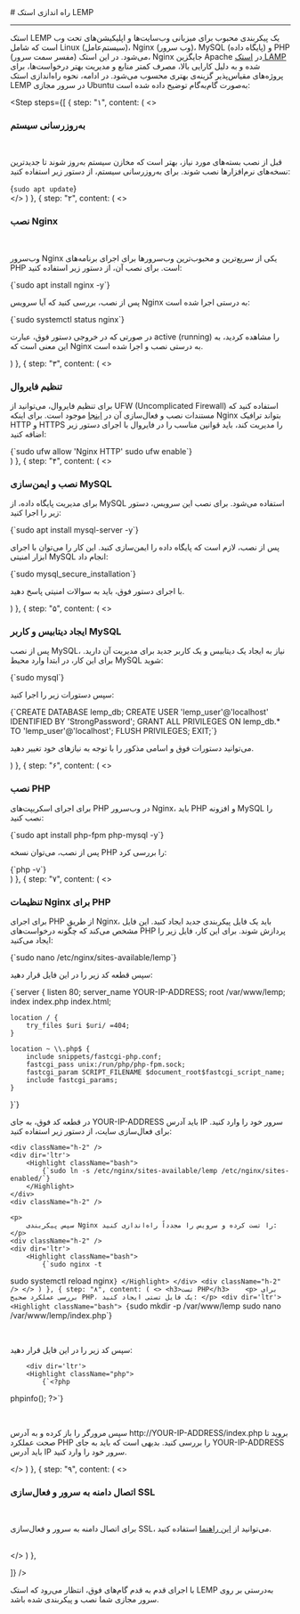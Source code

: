 

<Layout>
<Head>
<title>مستندات راه اندازی استک LEMP - لیارا</title>
<meta property="og:title" content="مستندات خدمات رایانش ابری لیارا" />
<meta property="og:description" content="مستندات مربوط به نحوه راه اندازی استک LEMP در سرور مجازی ابری در لیارا"  />
</Head>
# راه اندازی استک LEMP
<hr className="mb-2" />

استک LEMP یک پیکربندی محبوب برای میزبانی وب‌سایت‌ها و اپلیکیشن‌های تحت وب است که شامل Linux (سیستم‌عامل)، Nginx (وب سرور)، MySQL (پایگاه داده) و PHP (مفسر سمت سرور) می‌شود. در این استک، Nginx جایگزین Apache در <a href="/iaas/ubuntu/how-tos/setup-stack/lamp" className="text-[#2196f3]">استک LAMP</a> شده و به دلیل کارایی بالا، مصرف کمتر منابع و مدیریت بهتر درخواست‌ها، برای پروژه‌های مقیاس‌پذیر گزینه‌ی بهتری محسوب می‌شود.
در ادامه، نحوه راه‌اندازی استک LEMP در سرور مجازی Ubuntu به‌صورت گام‌به‌گام توضیح داده شده است:

<Step  steps={[
{
  step: "۱",
  content: (
  <>
    <h3>به‌روزرسانی سیستم</h3>   
    <p>
    قبل از نصب بسته‌های مورد نیاز، بهتر است که مخازن سیستم به‌روز شوند تا جدیدترین نسخه‌های نرم‌افزارها نصب شوند. برای به‌روزرسانی سیستم، از دستور زیر استفاده کنید:
    </p>
    <div className="h-2" />
    <div dir='ltr'>
        <Highlight className="bash">
            {`sudo apt update`}
        </Highlight>
    </div>
    <div className="h-2" />
  </>
  )
},
{
  step: "۲",
  content: (
  <>
    <h3>نصب Nginx</h3>   
    <p>
        وب‌سرور Nginx یکی از سریع‌ترین و محبوب‌ترین وب‌سرورها برای اجرای برنامه‌های PHP است. برای نصب آن، از دستور زیر استفاده کنید:
    </p>
    <div className="h-2" />
<div dir='ltr'>
    <Highlight className="bash">
        {`sudo apt install nginx -y`}
    </Highlight>
</div>
<div className="h-2" />
<p>
پس از نصب، بررسی کنید که آیا سرویس Nginx به درستی اجرا شده است:
</p>
    <div className="h-2" />
<div dir='ltr'>
    <Highlight className="bash">
        {`sudo systemctl status nginx`}
    </Highlight>
</div>
<div className="h-2" />
<p>
    در صورتی که در خروجی دستور فوق، عبارت <Important>active (running)</Important> را مشاهده کردید، به این معنی است که Nginx به درستی نصب و اجرا شده است.
</p>  
  </>
  )
},
{
  step: "۳",
  content: (
  <>
    <h3>تنظیم فایروال</h3>   
    <p>
        برای تنظیم فایروال، می‌توانید از UFW (Uncomplicated Firewall) استفاده کنید که مستندات نصب و فعال‌سازی آن در <a href="/iaas/ubuntu/how-tos/set-firewall/" className="text-[#2196f3]">اینجا</a> موجود است. 
        برای اینکه Nginx بتواند ترافیک HTTP و HTTPS را مدیریت کند، باید قوانین مناسب را در فایروال با اجرای دستور زیر اضافه کنید:
    </p>
    <div dir='ltr'>
        <Highlight className="bash">
            {`sudo ufw allow 'Nginx HTTP'
sudo ufw enable`}
        </Highlight>
    </div>
    <div className="h-2" />  
  </>
  )
},
{
  step: "۴",
  content: (
  <>
    <h3>نصب و ایمن‌سازی MySQL</h3>   
    <p>
    برای مدیریت پایگاه داده، از MySQL استفاده می‌شود. برای نصب این سرویس، دستور زیر را اجرا کنید:
    </p>
    <div dir='ltr'>
        <Highlight className="bash">
            {`sudo apt install mysql-server -y`}
        </Highlight>
    </div>
    <div className="h-2" />  
    <p>
        پس از نصب، لازم است که پایگاه داده را ایمن‌سازی کنید. این کار را می‌توان با اجرای ابزار امنیتی MySQL انجام داد:
    </p>
    <div dir='ltr'>
        <Highlight className="bash">
            {`sudo mysql_secure_installation`}
        </Highlight>
    </div>
    <div className="h-2" /> 
    <p>
        با اجرای دستور فوق، باید به سوالات امنیتی پاسخ دهید. 
    </p>
    </>
  )
},
{
  step: "۵",
  content: (
  <>
    <h3>ایجاد دیتابیس و کاربر MySQL</h3>   
    <p>
    پس از نصب MySQL، نیاز به ایجاد یک دیتابیس و یک کاربر جدید برای مدیریت آن دارید. برای این کار، در ابتدا وارد محیط MySQL شوید:
    </p>
    <div dir='ltr'>
        <Highlight className="bash">
            {`sudo mysql`}
        </Highlight>
    </div>
    <div className="h-2" />  
    <p>
        سپس دستورات زیر را اجرا کنید:
    </p>
    <div dir='ltr'>
        <Highlight className="bash">
            {`CREATE DATABASE lemp_db;
CREATE USER 'lemp_user'@'localhost' IDENTIFIED BY 'StrongPassword';
GRANT ALL PRIVILEGES ON lemp_db.* TO 'lemp_user'@'localhost';
FLUSH PRIVILEGES;
EXIT;`}
        </Highlight>
    </div>
    <div className="h-2" />  
    <p>
        می‌توانید دستورات فوق و اسامی مذکور را با توجه به نیازهای خود تغییر دهید.
    </p>
  </>
  )
},
{
  step: "۶",
  content: (
  <>
    <h3>نصب PHP</h3>   
    <p>
    برای اجرای اسکریپت‌های PHP در وب‌سرور Nginx، باید PHP و افزونه MySQL را نصب کنید:
    </p>
    <div dir='ltr'>
        <Highlight className="bash">
            {`sudo apt install php-fpm php-mysql -y`}
        </Highlight>
    </div>
    <div className="h-2" />  
    <p>
        پس از نصب، می‌توان نسخه PHP را بررسی کرد:
    </p>
        <div dir='ltr'>
        <Highlight className="bash">
            {`php -v`}
        </Highlight>
    </div>
    <div className="h-2" />  
  </>
  )
},
{
  step: "۷",
  content: (
  <>
    <h3>تنظیمات Nginx برای PHP</h3>   
    <p>
    برای اجرای PHP از طریق Nginx، باید یک فایل پیکربندی جدید ایجاد کنید. این فایل مشخص می‌کند که چگونه درخواست‌های PHP پردازش شوند. برای این کار، فایل زیر را ایجاد می‌کنید:
    </p>
    <div dir='ltr'>
        <Highlight className="bash">
            {`sudo nano /etc/nginx/sites-available/lemp`}
        </Highlight>
    </div>
    <div className="h-2" />
    <p>
        سپس قطعه کد زیر را در این فایل قرار دهید:
    </p> 
        <div className="h-2" /> 
        <div dir='ltr'>
        <Highlight className="bash">
            {`server {
    listen 80;
    server_name YOUR-IP-ADDRESS;
    root /var/www/lemp;
    index index.php index.html;

    location / {
        try_files $uri $uri/ =404;
    }

    location ~ \\.php$ {
        include snippets/fastcgi-php.conf;
        fastcgi_pass unix:/run/php/php-fpm.sock;
        fastcgi_param SCRIPT_FILENAME $document_root$fastcgi_script_name;
        include fastcgi_params;
    }
}`}
        </Highlight>
    </div>
    <div className="h-2" /> 
    <p>
        در قطعه کد فوق، به جای <Important>YOUR-IP-ADDRESS</Important> باید آدرس IP سرور خود را وارد کنید.
        برای فعال‌سازی سایت، از دستور زیر استفاده کنید:
    </p>

    <div className="h-2" />
    <div dir='ltr'>
        <Highlight className="bash">
            {`sudo ln -s /etc/nginx/sites-available/lemp /etc/nginx/sites-enabled/`}
        </Highlight>
    </div>
    <div className="h-2" />
    
    <p>
        سپس پیکربندی Nginx را تست کرده و سرویس را مجدداً راه‌اندازی کنید:
    </p>
    <div className="h-2" />
    <div dir='ltr'>
        <Highlight className="bash">
            {`sudo nginx -t
sudo systemctl reload nginx`}
        </Highlight>
    </div>
    <div className="h-2" />
  </>
  )
},
{
  step: "۸",
  content: (
  <>
    <h3>تست PHP</h3>   
    <p>
        برای بررسی عملکرد صحیح PHP، یک فایل تستی ایجاد کنید:
    </p>
    <div dir='ltr'>
        <Highlight className="bash">
            {`sudo mkdir -p /var/www/lemp
sudo nano /var/www/lemp/index.php`}
        </Highlight>
    </div>
    <div className="h-2" />  
    <p>
        سپس کد زیر را در این فایل قرار دهید:
    </p>
    <div className="h-2" />  

        <div dir='ltr'>
        <Highlight className="php">
            {`<?php
phpinfo();
?>`}
        </Highlight>
    </div>
    <div className="h-2" />  
    <p>
        سپس مرورگر را باز کرده و به آدرس <Important>http://YOUR-IP-ADDRESS/index.php</Important> بروید تا صحت عملکرد PHP را بررسی کنید.
        بدیهی است که باید به جای <Important>YOUR-IP-ADDRESS</Important> باید آدرس IP سرور خود را وارد کنید.
    </p>
  </>
  )
},
{
  step: "۹",
  content: (
  <>
    <h3>اتصال دامنه به سرور و فعال‌سازی SSL</h3>   
    <p>
        برای اتصال دامنه به سرور و فعال‌سازی SSL، می‌توانید از <a href="/iaas/ubuntu/how-tos/connect-domain/" className="text-[#2196f3]">این راهنما</a> استفاده کنید.
    </p>
    <div className="h-2" />  
  </>
  )
},

]}
/>

<div className="h-4" />  

با اجرای قدم به قدم گام‌های فوق، انتظار می‌رود که استک LEMP به‌درستی بر روی سرور مجازی شما نصب و پیکربندی شده باشد.

</Layout>